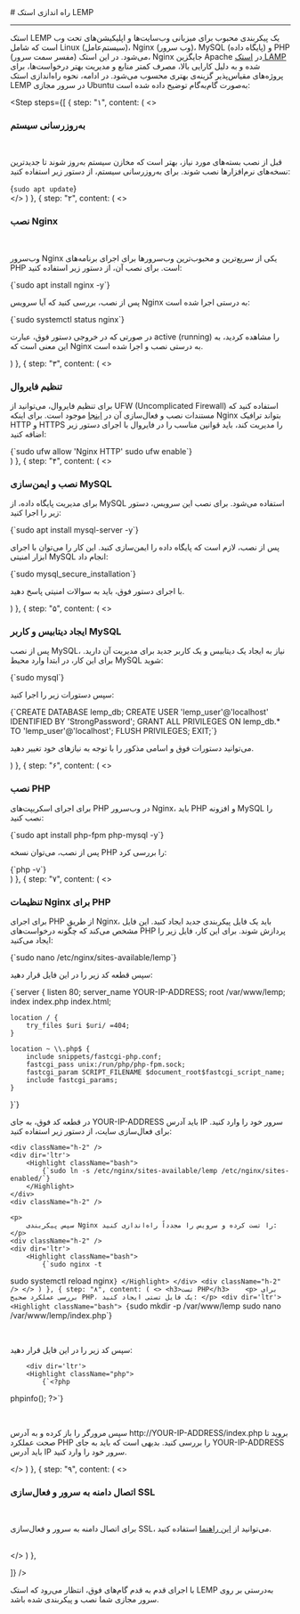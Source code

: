 

<Layout>
<Head>
<title>مستندات راه اندازی استک LEMP - لیارا</title>
<meta property="og:title" content="مستندات خدمات رایانش ابری لیارا" />
<meta property="og:description" content="مستندات مربوط به نحوه راه اندازی استک LEMP در سرور مجازی ابری در لیارا"  />
</Head>
# راه اندازی استک LEMP
<hr className="mb-2" />

استک LEMP یک پیکربندی محبوب برای میزبانی وب‌سایت‌ها و اپلیکیشن‌های تحت وب است که شامل Linux (سیستم‌عامل)، Nginx (وب سرور)، MySQL (پایگاه داده) و PHP (مفسر سمت سرور) می‌شود. در این استک، Nginx جایگزین Apache در <a href="/iaas/ubuntu/how-tos/setup-stack/lamp" className="text-[#2196f3]">استک LAMP</a> شده و به دلیل کارایی بالا، مصرف کمتر منابع و مدیریت بهتر درخواست‌ها، برای پروژه‌های مقیاس‌پذیر گزینه‌ی بهتری محسوب می‌شود.
در ادامه، نحوه راه‌اندازی استک LEMP در سرور مجازی Ubuntu به‌صورت گام‌به‌گام توضیح داده شده است:

<Step  steps={[
{
  step: "۱",
  content: (
  <>
    <h3>به‌روزرسانی سیستم</h3>   
    <p>
    قبل از نصب بسته‌های مورد نیاز، بهتر است که مخازن سیستم به‌روز شوند تا جدیدترین نسخه‌های نرم‌افزارها نصب شوند. برای به‌روزرسانی سیستم، از دستور زیر استفاده کنید:
    </p>
    <div className="h-2" />
    <div dir='ltr'>
        <Highlight className="bash">
            {`sudo apt update`}
        </Highlight>
    </div>
    <div className="h-2" />
  </>
  )
},
{
  step: "۲",
  content: (
  <>
    <h3>نصب Nginx</h3>   
    <p>
        وب‌سرور Nginx یکی از سریع‌ترین و محبوب‌ترین وب‌سرورها برای اجرای برنامه‌های PHP است. برای نصب آن، از دستور زیر استفاده کنید:
    </p>
    <div className="h-2" />
<div dir='ltr'>
    <Highlight className="bash">
        {`sudo apt install nginx -y`}
    </Highlight>
</div>
<div className="h-2" />
<p>
پس از نصب، بررسی کنید که آیا سرویس Nginx به درستی اجرا شده است:
</p>
    <div className="h-2" />
<div dir='ltr'>
    <Highlight className="bash">
        {`sudo systemctl status nginx`}
    </Highlight>
</div>
<div className="h-2" />
<p>
    در صورتی که در خروجی دستور فوق، عبارت <Important>active (running)</Important> را مشاهده کردید، به این معنی است که Nginx به درستی نصب و اجرا شده است.
</p>  
  </>
  )
},
{
  step: "۳",
  content: (
  <>
    <h3>تنظیم فایروال</h3>   
    <p>
        برای تنظیم فایروال، می‌توانید از UFW (Uncomplicated Firewall) استفاده کنید که مستندات نصب و فعال‌سازی آن در <a href="/iaas/ubuntu/how-tos/set-firewall/" className="text-[#2196f3]">اینجا</a> موجود است. 
        برای اینکه Nginx بتواند ترافیک HTTP و HTTPS را مدیریت کند، باید قوانین مناسب را در فایروال با اجرای دستور زیر اضافه کنید:
    </p>
    <div dir='ltr'>
        <Highlight className="bash">
            {`sudo ufw allow 'Nginx HTTP'
sudo ufw enable`}
        </Highlight>
    </div>
    <div className="h-2" />  
  </>
  )
},
{
  step: "۴",
  content: (
  <>
    <h3>نصب و ایمن‌سازی MySQL</h3>   
    <p>
    برای مدیریت پایگاه داده، از MySQL استفاده می‌شود. برای نصب این سرویس، دستور زیر را اجرا کنید:
    </p>
    <div dir='ltr'>
        <Highlight className="bash">
            {`sudo apt install mysql-server -y`}
        </Highlight>
    </div>
    <div className="h-2" />  
    <p>
        پس از نصب، لازم است که پایگاه داده را ایمن‌سازی کنید. این کار را می‌توان با اجرای ابزار امنیتی MySQL انجام داد:
    </p>
    <div dir='ltr'>
        <Highlight className="bash">
            {`sudo mysql_secure_installation`}
        </Highlight>
    </div>
    <div className="h-2" /> 
    <p>
        با اجرای دستور فوق، باید به سوالات امنیتی پاسخ دهید. 
    </p>
    </>
  )
},
{
  step: "۵",
  content: (
  <>
    <h3>ایجاد دیتابیس و کاربر MySQL</h3>   
    <p>
    پس از نصب MySQL، نیاز به ایجاد یک دیتابیس و یک کاربر جدید برای مدیریت آن دارید. برای این کار، در ابتدا وارد محیط MySQL شوید:
    </p>
    <div dir='ltr'>
        <Highlight className="bash">
            {`sudo mysql`}
        </Highlight>
    </div>
    <div className="h-2" />  
    <p>
        سپس دستورات زیر را اجرا کنید:
    </p>
    <div dir='ltr'>
        <Highlight className="bash">
            {`CREATE DATABASE lemp_db;
CREATE USER 'lemp_user'@'localhost' IDENTIFIED BY 'StrongPassword';
GRANT ALL PRIVILEGES ON lemp_db.* TO 'lemp_user'@'localhost';
FLUSH PRIVILEGES;
EXIT;`}
        </Highlight>
    </div>
    <div className="h-2" />  
    <p>
        می‌توانید دستورات فوق و اسامی مذکور را با توجه به نیازهای خود تغییر دهید.
    </p>
  </>
  )
},
{
  step: "۶",
  content: (
  <>
    <h3>نصب PHP</h3>   
    <p>
    برای اجرای اسکریپت‌های PHP در وب‌سرور Nginx، باید PHP و افزونه MySQL را نصب کنید:
    </p>
    <div dir='ltr'>
        <Highlight className="bash">
            {`sudo apt install php-fpm php-mysql -y`}
        </Highlight>
    </div>
    <div className="h-2" />  
    <p>
        پس از نصب، می‌توان نسخه PHP را بررسی کرد:
    </p>
        <div dir='ltr'>
        <Highlight className="bash">
            {`php -v`}
        </Highlight>
    </div>
    <div className="h-2" />  
  </>
  )
},
{
  step: "۷",
  content: (
  <>
    <h3>تنظیمات Nginx برای PHP</h3>   
    <p>
    برای اجرای PHP از طریق Nginx، باید یک فایل پیکربندی جدید ایجاد کنید. این فایل مشخص می‌کند که چگونه درخواست‌های PHP پردازش شوند. برای این کار، فایل زیر را ایجاد می‌کنید:
    </p>
    <div dir='ltr'>
        <Highlight className="bash">
            {`sudo nano /etc/nginx/sites-available/lemp`}
        </Highlight>
    </div>
    <div className="h-2" />
    <p>
        سپس قطعه کد زیر را در این فایل قرار دهید:
    </p> 
        <div className="h-2" /> 
        <div dir='ltr'>
        <Highlight className="bash">
            {`server {
    listen 80;
    server_name YOUR-IP-ADDRESS;
    root /var/www/lemp;
    index index.php index.html;

    location / {
        try_files $uri $uri/ =404;
    }

    location ~ \\.php$ {
        include snippets/fastcgi-php.conf;
        fastcgi_pass unix:/run/php/php-fpm.sock;
        fastcgi_param SCRIPT_FILENAME $document_root$fastcgi_script_name;
        include fastcgi_params;
    }
}`}
        </Highlight>
    </div>
    <div className="h-2" /> 
    <p>
        در قطعه کد فوق، به جای <Important>YOUR-IP-ADDRESS</Important> باید آدرس IP سرور خود را وارد کنید.
        برای فعال‌سازی سایت، از دستور زیر استفاده کنید:
    </p>

    <div className="h-2" />
    <div dir='ltr'>
        <Highlight className="bash">
            {`sudo ln -s /etc/nginx/sites-available/lemp /etc/nginx/sites-enabled/`}
        </Highlight>
    </div>
    <div className="h-2" />
    
    <p>
        سپس پیکربندی Nginx را تست کرده و سرویس را مجدداً راه‌اندازی کنید:
    </p>
    <div className="h-2" />
    <div dir='ltr'>
        <Highlight className="bash">
            {`sudo nginx -t
sudo systemctl reload nginx`}
        </Highlight>
    </div>
    <div className="h-2" />
  </>
  )
},
{
  step: "۸",
  content: (
  <>
    <h3>تست PHP</h3>   
    <p>
        برای بررسی عملکرد صحیح PHP، یک فایل تستی ایجاد کنید:
    </p>
    <div dir='ltr'>
        <Highlight className="bash">
            {`sudo mkdir -p /var/www/lemp
sudo nano /var/www/lemp/index.php`}
        </Highlight>
    </div>
    <div className="h-2" />  
    <p>
        سپس کد زیر را در این فایل قرار دهید:
    </p>
    <div className="h-2" />  

        <div dir='ltr'>
        <Highlight className="php">
            {`<?php
phpinfo();
?>`}
        </Highlight>
    </div>
    <div className="h-2" />  
    <p>
        سپس مرورگر را باز کرده و به آدرس <Important>http://YOUR-IP-ADDRESS/index.php</Important> بروید تا صحت عملکرد PHP را بررسی کنید.
        بدیهی است که باید به جای <Important>YOUR-IP-ADDRESS</Important> باید آدرس IP سرور خود را وارد کنید.
    </p>
  </>
  )
},
{
  step: "۹",
  content: (
  <>
    <h3>اتصال دامنه به سرور و فعال‌سازی SSL</h3>   
    <p>
        برای اتصال دامنه به سرور و فعال‌سازی SSL، می‌توانید از <a href="/iaas/ubuntu/how-tos/connect-domain/" className="text-[#2196f3]">این راهنما</a> استفاده کنید.
    </p>
    <div className="h-2" />  
  </>
  )
},

]}
/>

<div className="h-4" />  

با اجرای قدم به قدم گام‌های فوق، انتظار می‌رود که استک LEMP به‌درستی بر روی سرور مجازی شما نصب و پیکربندی شده باشد.

</Layout>